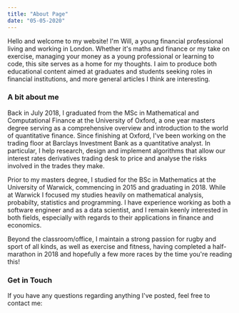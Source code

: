 ```yaml
---
title: "About Page"
date: "05-05-2020"
---
```


Hello and welcome to my website! I'm Will, a young financial professional living and working in London. Whether it's maths and finance or my take on exercise, managing your money as a young professional or learning to code, this site serves as a home for my thoughts. I aim to produce both educational content aimed at graduates and students seeking roles in financial institutions, and more general articles I think are interesting.

### A bit about me
Back in July 2018, I graduated from the MSc in Mathematical and Computational Finance at the University of Oxford, a one year masters degree serving as a comprehensive overview and introduction to the world of quantitative finance. Since finishing at Oxford, I've been working on the trading floor at Barclays Investment Bank as a quantitative analyst. In particular, I help research, design and implement algorithms that allow our interest rates derivatives trading desk to price and analyse the risks involved in the trades they make.

Prior to my masters degree, I studied for the BSc in Mathematics at the University of Warwick, commencing in 2015 and graduating in 2018. While at Warwick I focused my studies heavily on mathematical analysis, probabilty, statistics and programming. I have experience working as both a software engineer and as a data scientist, and I remain keenly interested in both fields, especially with regards to their applications in finance and economics. 

Beyond the classroom/office, I maintain a strong passion for rugby and sport of all kinds, as well as exercise and fitness, having completed a half-marathon in 2018 and hopefully a few more races by the time you're reading this!

### Get in Touch
If you have any questions regarding anything I've posted, feel free to contact me: 

